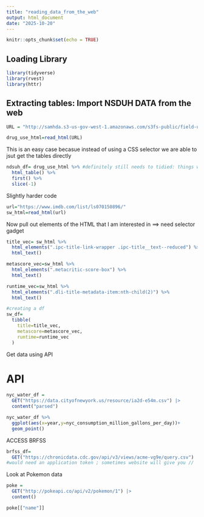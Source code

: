 ```yaml
---
title: "reading_data_from_the_web"
output: html_document
date: "2025-10-20"
---
```


```r
knitr::opts_chunk$set(echo = TRUE)
```

## Loading Library 

```r
library(tidyverse)
library(rvest)
library(httr)
```

## Extracting tables: Import NSDUH DATA from the web 

```r
URL = "http://samhda.s3-us-gov-west-1.amazonaws.com/s3fs-public/field-uploads/2k15StateFiles/NSDUHsaeShortTermCHG2015.htm"

drug_use_html=read_html(URL)
```

This is an easy case becasue instead of using a CSS selector we are able to jsut get the tables directly 

```r
ndsuh_df= drug_use_html %>% #definitely still needs to tidied: things were made strings instead of numbers; and columns are containing more than one thing age and date 
  html_table() %>% 
  first() %>% 
  slice(-1)
```

Slightly harder code 

```r
url="https://www.imdb.com/list/ls070150896/"
sw_html=read_html(url)
```

Now pull out elements of the HTML that I am interested in ==> need selector gadget
```r
title_vec= sw_html %>% 
  html_elements(".ipc-title-link-wrapper .ipc-title__text--reduced") %>% 
  html_text()

metascore_vec=sw_html %>% 
  html_elements(".metacritic-score-box") %>% 
  html_text()

runtime_vec=sw_html %>% 
  html_elements(".dli-title-metadata-item:nth-child(2)") %>% 
  html_text()

#creating a df 
sw_df= 
  tibble(
    title=title_vec,
    metascore=metascore_vec,
    runtime=runtime_vec
  )
```

Get data using API 

# API 

```r
nyc_water_df = 
  GET("https://data.cityofnewyork.us/resource/ia2d-e54m.csv") |> 
  content("parsed")

nyc_water_df %>% 
  ggplot(aes(x=year,y=nyc_consumption_million_gallons_per_day))+
  geom_point()
```

ACCESS BRFSS 

```r
brfss_df=
  GET("https://chronicdata.cdc.gov/api/v3/views/acme-vg9e/query.csv")
#would need an application token ; sometimes website will give you //  query=list("appToken"))
```

Look at Pokemon data 

```r
poke = 
  GET("http://pokeapi.co/api/v2/pokemon/1") |>
  content()

poke[["name"]]
```


